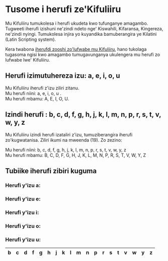 # Tusome i herufi ze'Kifuliiru

Mu Kifuliiru tumukolesa i herufi ukudeta kwo tufunganye amagambo. Tugweeti iherufi izishuni ne'zindi ndeto nge' Kiswahili, Kifaransa, Kingereza, ne'zindi nyingi. Tumukolesa injira yo kuyandika bamuberangira ye Kilatini (Latin Scripting system).

Kera twabona [iherufdi zooshi zo'lufwabe mu Kifuliiru](./ulufwabe), hano tukolaga tugasoma ngisi kwo amagambo tumugavunganya ukulengera mu herufi zo lufwabe lwe' Kifuliiru.

## Herufi izimutuhereza izu: a, e, i, o, u

Mu Kifuliiru iherufi z'izu ziliri zitanu.  
Mu herufi niini: a, e, i, o, u .  
Mu herufi mbamu: A, E, I, O, U.

## Izindi herufi : b, c, d, f, g, h, j, k, l, m, n, p, r, s, t, v, w, y, z

Mu Kifuliiru izindi herufi izataliri z'izu, tumuziberangira iherufi zo'kugwatanisa. Ziliri ikumi na mweenda (19). Zo zezino:

Mu herufi niini: b, c, d, f, g, h, j, k, l, m, n, p, r, s, t, v, w, y, z  
Mu herufi mbamu: B, C, D, F, G, H, J, K, L, M, N, P, R, S, T, V, W, Y, Z

## Tubiike iherufi zibiri kuguma

### Herufi y'izu a:

### Herufi y'izu e:

### Herufi y'izu i:

### Herufi y'izu o:

### Herufi y'izu u:

| b   | c   | d   | f   | g   | h   | j   | k   | l   | m   | n   | p   | r   | s   | t   | v   | w   | y   | z   |
| --- | --- | --- | --- | --- | --- | --- | --- | --- | --- | --- | --- | --- | --- | --- | --- | --- | --- | --- |
